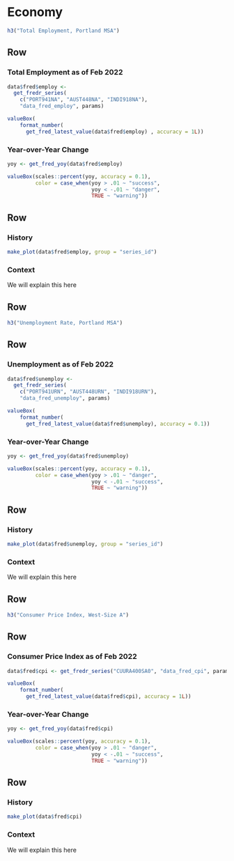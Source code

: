 Economy
=====================================  

```r
h3("Total Employment, Portland MSA")
```

Row
-------------------------------------

### Total Employment as of Feb 2022

```r
data$fred$employ <- 
  get_fredr_series(
    c("PORT941NA", "AUST448NA", "INDI918NA"),
    "data_fred_employ", params)

valueBox(
    format_number(
      get_fred_latest_value(data$fred$employ) , accuracy = 1L))
```

### Year-over-Year Change

```r
yoy <- get_fred_yoy(data$fred$employ)

valueBox(scales::percent(yoy, accuracy = 0.1),
         color = case_when(yoy > .01 ~ "success",
                           yoy < -.01 ~ "danger",
                           TRUE ~ "warning"))
```

Row {data-height=350}
-------------------------------------

### History

```r
make_plot(data$fred$employ, group = "series_id")
```

### Context

We will explain this here

Row {data-height=75}
-------------------------------------

```r
h3("Unemployment Rate, Portland MSA")
```

Row
-------------------------------------

### Unemployment as of Feb 2022

```r
data$fred$unemploy <- 
  get_fredr_series(
    c("PORT941URN", "AUST448URN", "INDI918URN"),
    "data_fred_unemploy", params)

valueBox(
    format_number(
      get_fred_latest_value(data$fred$unemploy), accuracy = 0.1))
```

### Year-over-Year Change

```r
yoy <- get_fred_yoy(data$fred$unemploy)

valueBox(scales::percent(yoy, accuracy = 0.1),
         color = case_when(yoy > .01 ~ "danger",
                           yoy < -.01 ~ "success",
                           TRUE ~ "warning"))
```

Row {data-height=350}
-------------------------------------

### History

```r
make_plot(data$fred$unemploy, group = "series_id")
```

### Context

We will explain this here

Row {data-height=75}
-------------------------------------

```r
h3("Consumer Price Index, West-Size A")
```

Row
-------------------------------------

### Consumer Price Index as of Feb 2022

```r
data$fred$cpi <- get_fredr_series("CUURA400SA0", "data_fred_cpi", params)

valueBox(
    format_number(
      get_fred_latest_value(data$fred$cpi), accuracy = 1L))
```

### Year-over-Year Change

```r
yoy <- get_fred_yoy(data$fred$cpi)

valueBox(scales::percent(yoy, accuracy = 0.1),
         color = case_when(yoy > .01 ~ "danger",
                           yoy < -.01 ~ "success",
                           TRUE ~ "warning"))
```

Row {data-height=350}
-------------------------------------

### History

```r
make_plot(data$fred$cpi)
```

### Context

We will explain this here